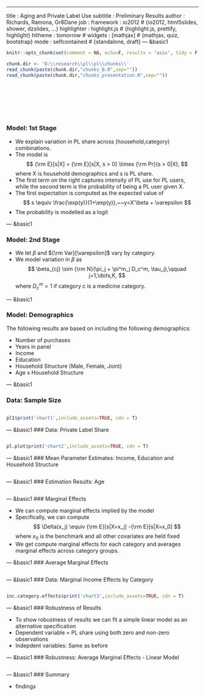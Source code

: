 ---
title       : Aging and Private Label Use
subtitle    : Preliminary Results
author      : Richards, Ramona, Gr8Dane
job         : 
framework   : io2012        # {io2012, html5slides, shower, dzslides, ...}
highlighter : highlight.js  # {highlight.js, prettify, highlight}
hitheme     : tomorrow      # 
widgets     : [mathjax]            # {mathjax, quiz, bootstrap}
mode        : selfcontained # {standalone, draft}
--- &basic1


```r
knitr::opts_chunk$set(comment = NA, echo=F, results = 'asis', tidy = F, message = F)
```


```r
chunk.dir <- 'D:\\research\\pl\\pl\\chunks\\'
read_chunk(paste(chunk.dir,"chunks_B.R",sep=""))
read_chunk(paste(chunk.dir,"chunks_presentation.R",sep=""))
```

```r
```

```r
```

```r
```

```r
```

```r
```

```r
```

```r
```

### Model: 1st Stage

- We explain variation in PL share across (household,category) combinations.
- The model is 
$$
{\rm E}[s|X] = {\rm E}[s|X, s > 0] \times {\rm Pr}(s > 0|X),
$$
where X is household demographics and s is PL share.
- The first term on the right captures intensity of PL use for PL users, while the second term is the probability of being a PL user given X.
- The first expectation is computed as the expected value of 
$$
s \equiv \frac{\exp(y)}{1+\exp(y)},~~y=X'\beta + \varepsilon
$$
- The probability is modelled as a logit

--- &basic1

### Model: 2nd Stage

- We let $\beta$ and ${\rm Var}[\varepsilon]$ vary by category.
- We model variation in $\beta$ as 
$$
\beta_{cj} \sim {\rm N}(\pi_j + \pi^m_j D_c^m, \tau_j),\qquad j=1,\dots,K,
$$
where $D_c^m=1$ if category c is a medicine category.

--- &basic1

### Model: Demographics 

The following results are based on including the following demographics: 

- Number of purchases 
- Years in panel
- Income
- Education
- Household Structure (Male, Female, Joint)
- Age x Household Structure 

--- &basic1

### Data: Sample Size

```r
```

<div id ="chart1"></div>
```r
pl1$print('chart1',include_assets=TRUE, cdn = T)
```

--- &basic1
### Data: Private Label Share

```r
```

<div id ="chart2"></div>
```r
pl.plot$print('chart2',include_assets=TRUE, cdn = T)
```

--- &basic1
### Mean Parameter Estimates: Income, Education and Household Structure 

```r
```


--- &basic1
### Estimation Results: Age 

```r
```

--- &basic1
### Marginal Effects

- We can compute marginal effects implied by the model 
- Specifically, we can compute 
$$
\Delta(x_j) \equiv {\rm E}[s|X=x_j] -{\rm E}[s|X=x_0]  
$$
where $x_0$ is the benchmark and all other covariates are held fixed
- We get compute marginal effects for each category and averages marginal effects across category groups.


--- &basic1
### Average Marginal Effects

```r
```

--- &basic1
### Data: Marginal Income Effects by Category

```r
```

<div id ="chart3"></div>
```r
inc.category.effects$print('chart3',include_assets=TRUE, cdn = T)
```

--- &basic1
### Robustness of Results

- To show robustness of results we can fit a simple linear model as an alternative specification
- Dependent variable = PL share using both zero and non-zero observations 
- Indepdent variables: Same as before 

--- &basic1
### Robustness: Average Marginal Effects - Linear Model

```r
```

--- &basic1
### Summary

- findings




